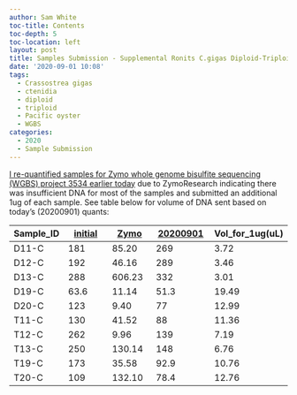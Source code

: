 ```yaml
---
author: Sam White
toc-title: Contents
toc-depth: 5
toc-location: left
layout: post
title: Samples Submission - Supplemental Ronits C.gigas Diploid-Triploid Ctendidia gDNA for WGBS by ZymoResearch
date: '2020-09-01 10:08'
tags:
  - Crassostrea gigas
  - ctenidia
  - diploid
  - triploid
  - Pacific oyster
  - WGBS
categories:
  - 2020
  - Sample Submission
---
```

[I re-quantified samples for Zymo whole genome bisulfite sequencing (WGBS) project 3534 earlier today](https://robertslab.github.io/sams-notebook/posts/2020/2020-09-01-DNA-Quantification---Re-quant-Ronits-C.gigas-Diploid-Triploid-Ctenidia-gDNA-Submitted-to-ZymoResearch/) due to ZymoResearch indicating there was insufficient DNA for most of the samples and submitted an additional 1ug of each sample. See table below for volume of DNA sent based on today's (20200901) quants:

| Sample_ID | [initial](ng/uL) | [Zymo](ng/uL) | [20200901](ng/uL) | Vol_for_1ug(uL) |
|-----------|------------------|---------------|-------------------|-----------------|
| D11-C     | 181              | 85.20         | 269               | 3.72            |
| D12-C     | 192              | 46.16         | 289               | 3.46            |
| D13-C     | 288              | 606.23        | 332               | 3.01            |
| D19-C     | 63.6             | 11.14         | 51.3              | 19.49           |
| D20-C     | 123              | 9.40          | 77                | 12.99           |
| T11-C     | 130              | 41.52         | 88                | 11.36           |
| T12-C     | 262              | 9.96          | 139               | 7.19            |
| T13-C     | 250              | 130.14        | 148               | 6.76            |
| T19-C     | 173              | 35.58         | 92.9              | 10.76           |
| T20-C     | 109              | 132.10        | 78.4              | 12.76           |
